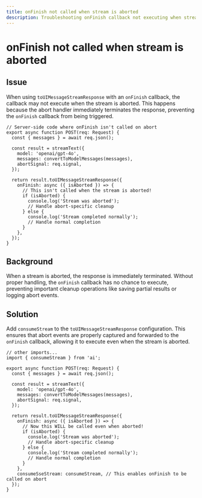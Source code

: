 ```yaml
---
title: onFinish not called when stream is aborted
description: Troubleshooting onFinish callback not executing when streams are aborted with toUIMessageStreamResponse
---
```


# onFinish not called when stream is aborted

## Issue

When using `toUIMessageStreamResponse` with an `onFinish` callback, the callback may not execute when the stream is aborted. This happens because the abort handler immediately terminates the response, preventing the `onFinish` callback from being triggered.

```tsx
// Server-side code where onFinish isn't called on abort
export async function POST(req: Request) {
  const { messages } = await req.json();

  const result = streamText({
    model: 'openai/gpt-4o',
    messages: convertToModelMessages(messages),
    abortSignal: req.signal,
  });

  return result.toUIMessageStreamResponse({
    onFinish: async ({ isAborted }) => {
      // This isn't called when the stream is aborted!
      if (isAborted) {
        console.log('Stream was aborted');
        // Handle abort-specific cleanup
      } else {
        console.log('Stream completed normally');
        // Handle normal completion
      }
    },
  });
}
```

## Background

When a stream is aborted, the response is immediately terminated. Without proper handling, the `onFinish` callback has no chance to execute, preventing important cleanup operations like saving partial results or logging abort events.

## Solution

Add `consumeStream` to the `toUIMessageStreamResponse` configuration. This ensures that abort events are properly captured and forwarded to the `onFinish` callback, allowing it to execute even when the stream is aborted.

```tsx
// other imports...
import { consumeStream } from 'ai';

export async function POST(req: Request) {
  const { messages } = await req.json();

  const result = streamText({
    model: 'openai/gpt-4o',
    messages: convertToModelMessages(messages),
    abortSignal: req.signal,
  });

  return result.toUIMessageStreamResponse({
    onFinish: async ({ isAborted }) => {
      // Now this WILL be called even when aborted!
      if (isAborted) {
        console.log('Stream was aborted');
        // Handle abort-specific cleanup
      } else {
        console.log('Stream completed normally');
        // Handle normal completion
      }
    },
    consumeSseStream: consumeStream, // This enables onFinish to be called on abort
  });
}
```

